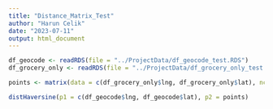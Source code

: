 ```yaml
---
title: "Distance_Matrix_Test"
author: "Harun Celik"
date: "2023-07-11"
output: html_document
---
```


```r
df_geocode <- readRDS(file = "../ProjectData/df_geocode_test.RDS")
df_grocery_only <- readRDS(file = "../ProjectData/df_grocery_only_test.RDS")
```

```r
points <- matrix(data = c(df_grocery_only$lng, df_grocery_only$lat), ncol = 2)

distHaversine(p1 = c(df_geocode$lng, df_geocode$lat), p2 = points)
```

